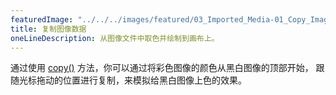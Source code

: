 ---
featuredImage: "../../../images/featured/03_Imported_Media-01_Copy_Image_Data-thumbnail.png"
title: 复制图像数据
oneLineDescription: 从图像文件中取色并绘制到画布上。
---

通过使用 <a href="/reference/#/p5/copy/" target="_blank">copy()</a> 方法，你可以通过将彩色图像的颜色从黑白图像的顶部开始， 跟随光标拖动的位置进行复制，来模拟给黑白图像上色的效果。